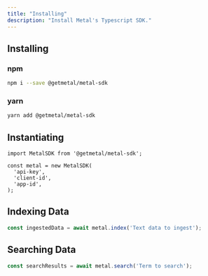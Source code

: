 ```yaml
---
title: "Installing"
description: "Install Metal's Typescript SDK."
---
```


## Installing
### npm

```bash
npm i --save @getmetal/metal-sdk
```

### yarn

```bash
yarn add @getmetal/metal-sdk
```

## Instantiating

```
import MetalSDK from '@getmetal/metal-sdk';

const metal = new MetalSDK(
  'api-key',
  'client-id',
  'app-id',
);
```


## Indexing Data
```javascript
const ingestedData = await metal.index('Text data to ingest');
```

## Searching Data
```javascript
const searchResults = await metal.search('Term to search');
```
